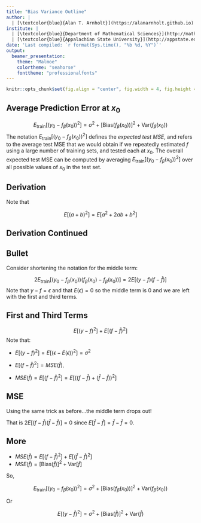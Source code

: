 ```yaml
---
title: "Bias Variance Outline"
author: |
  | [\textcolor{blue}{Alan T. Arnholt}](https://alanarnholt.github.io)
institute: |
  | [\textcolor{blue}{Department of Mathematical Sciences}](http://mathsci.appstate.edu)
  | [\textcolor{blue}{Appalachian State University}](http://appstate.edu)
date: 'Last compiled: `r format(Sys.time(), "%b %d, %Y")`'
output:
  beamer_presentation:
    theme: "Malmoe"
    colortheme: "seahorse"
    fonttheme: "professionalfonts"
---
```


```r
knitr::opts_chunk$set(fig.align = "center", fig.width = 4, fig.height = 3, comment = NA)
```

## Average Prediction Error at $x_0$

$$
E_{\text{train}}\left[\left(y_0 - f_{\hat{\beta}}(x_0)\right)^2 \right] = \sigma^2 + \left[\text{Bias}\left(f_{\hat{\beta}}(x_0) \right) \right]^2 + \text{Var}\left(f_{\hat{\beta}}(x_0) \right)
$$
The notation $E_{\text{train}}\left[\left(y_0 - f_{\hat{\beta}}(x_0)\right)^2 \right]$ defines the _expected test MSE_, and refers to the average test MSE that we would obtain if we repeatedly estimated $f$ using a large number of training sets, and tested each at $x_0$.  The overall expected test MSE can be computed by averaging $E_{\text{train}}\left[\left(y_0 - f_{\hat{\beta}}(x_0)\right)^2 \right]$ over all possible values of $x_0$ in the test set.

## Derivation

\begin{equation*}
E_{\text{train}}\left[\left(y_0 - f_{\hat{\beta}}(x_0)\right)^2 \right] =
E_{\text{train}} \left[ \left( ( y_0 - f_{\beta}(x_0) ) + (f_{\beta}(x_0) - f_{\hat{\beta}}(x_0)) \right)^2 \right]
\end{equation*}

Note that

$$
E\left[(a + b)^2\right] = E\left[a^2 + 2ab + b^2 \right]
$$

## Derivation Continued

\begin{align*}
E_{\text{train}}\left[ \big(y_0 - f_{\beta}(x_0)\big)^2 \right]  &+  2E_{\text{train}} \left[ \big( y_0 - f_{\beta}(x_0) \big) \big( f_{\beta}(x_0) - f_{\hat{\beta}}(x_0) \big) \right] \\
&+ E_{\text{train}}\left[ \left(f_{\beta}(x_0) - f_{\hat{\beta}}(x_0)\right)^2\right]
\end{align*}

## Bullet

Consider shortening the notation for the middle term:

$$
2E_{\text{train}} \left[ \big( y_0 - f_{\beta}(x_0) \big) \big( f_{\beta}(x_0) - f_{\hat{\beta}}(x_0) \big) \right] = 2E \left[ \big( y - f \big) \big(f - \hat{f} \big) \right]
$$
Note that $y - f = \epsilon$ and that $E(\epsilon) = 0$ so the middle term is 0 and we are left with the first and third terms.

## First and Third Terms

$$
E\left[ (y - f)^2 \right] + E\left[(f - \hat{f})^2 \right]
$$
Note that: 

 - $E\left[ (y - f)^2 \right] = E\left[(\epsilon - E(\epsilon))^2 \right] = \sigma^2$
 
 - $E\left[(f - \hat{f})^2 \right] = MSE(\hat{f})$. 
 
 - $MSE(\hat{f}) = E\left[(f - \hat{f})^2 \right] = E\left[ \left((f - \bar{f}) + (\bar{f} -\hat{f})\right)^2 \right]$

## MSE

Using the same trick as before...the middle term drops out!

\begin{equation*}
E\left[ \left((f - \bar{f}) + (\bar{f} -\hat{f})\right)^2 \right] = E\left[(f - \bar{f})^2 \right] + E\left[ (\bar{f}-\hat{f})^2\right]
\end{equation*}

That is $2E\left[ (f - \bar{f})(\bar{f}- \hat{f})\right] = 0$ since $E\left[\bar{f} -\hat{f} \right] = \bar{f} -\bar{f} =0$.

## More

- $MSE(\hat{f}) = E\left[ (f- \bar{f})^2\right] + E\left[ (\bar{f} - \hat{f})^2\right]$
- $MSE(\hat{f}) = \left[\text{Bias}(\hat{f}) \right]^2 + \text{Var}\left[ \hat{f}\right]$

So,

$$
E_{\text{train}}\left[\left(y_0 - f_{\hat{\beta}}(x_0)\right)^2 \right] = \sigma^2 + \left[\text{Bias}\left(f_{\hat{\beta}}(x_0) \right) \right]^2 + \text{Var}\left(f_{\hat{\beta}}(x_0) \right)
$$

Or 

$$
E\left[\left(y - \hat{f}\right)^2 \right] = \sigma^2 + \left[\text{Bias}\left(\hat{f} \right) \right]^2 + \text{Var}\left(\hat{f}\right)
$$
